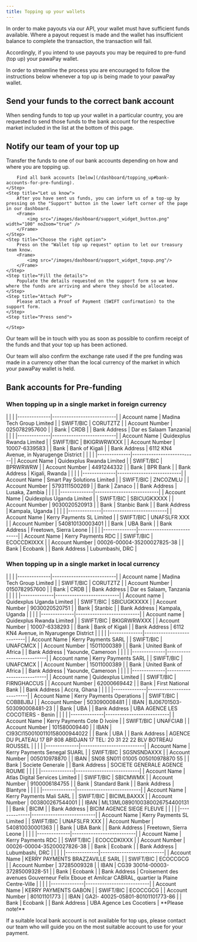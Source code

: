 ```yaml
---
title: Topping up your wallets
---
```


In order to make payouts via our API, your wallet must have sufficient funds available.
Where a payout request is made and the wallet has insufficient balance to complete the transaction, the transaction will fail. 

Accordingly, if you intend to use payouts you may be required to pre-fund (top up) your pawaPay wallet.

In order to streamline the process you are encouraged to follow the instructions below whenever a top up is being made to your pawaPay wallet. 

## Send your funds to the correct bank account

When sending funds to top up your wallet in a particular country, you are requested to send those funds to the bank account for the respective market included in the list at the bottom of this page.

## Notify our team of your top up

<Steps>
    <Step title="Transfer the funds">
        Transfer the funds to one of our bank accounts depending on how and where you are topping up.

        Find all bank accounts [below](/dashboard/topping_up#bank-accounts-for-pre-funding).
    </Step>
    <Step title="Let us know">
        After you have sent us funds, you can inform us of a top-up by pressing on the "Support" button in the lower left corner of the page in our dashboard.
        <Frame>
            <img src="/images/dashboard/support_widget_button.png" width="100" noZoom="true" />
        </Frame>
    </Step>
    <Step title="Choose the right option">
        Press on the "Wallet top up request" option to let our treasury team know.
        <Frame>
            <img src="/images/dashboard/support_widget_topup.png"/>
        </Frame>
    </Step>
    <Step title="Fill the details">
        Populate the details requested on the support form so we know where the funds are arriving and where they should be allocated.
    </Step>
    <Step title="Attach PoP">
        Please attach a Proof of Payment (SWIFT confirmation) to the support form.
    </Step>
    <Step title="Press send">

    </Step>
</Steps>

Our team will be in touch with you as soon as possible to confirm receipt of the funds and that your top up has been actioned. 

Our team will also confirm the exchange rate used if the pre funding was made in a currency other than the local currency of the market in which your pawaPay wallet is held. 

## Bank accounts for Pre-funding
### When topping up in a single market in foreign currency
<AccordionGroup>
    <Accordion title="Tanzania USD">
        | | |
        |--------------|---------------------------|
        | Account name | Madina Tech Group Limited |
        | SWIFT/BIC | CORUTZTZ |
        | Account Number | 0250782957600 |
        | Bank | CRDB |
        | Bank Address | Dar es Salaam Tanzania|
    </Accordion>
    <Accordion title="Rwanda USD">
        | | |
        |--------------|---------------------------|
        | Account Name | Quidexplus Rwanda Limited |
        | SWIFT/BIC | BKIGRWRWXXX |
        | Account Number | 10007-6339583 |
        | Bank | Bank of Kigali |
        | Bank Address | 6112 KN4 Avenue, in Nyarugenge District |
    </Accordion>
    <Accordion title ="Rwanda EUR">
        | | |
        |--------------|---------------------------|
        | Account Name | Quidexplus Rwanda Limited |
        | SWIFT/BIC | BPRWRWRW |
        | Account Number | 4491244332 |
        | Bank | BPR Bank |
        | Bank Address | Kigali, Rwanda |
    </Accordion>
    <Accordion title="Zambia USD">
        | | |
        |--------------|---------------------------|
        | Account Name | Smart Pay Solutions Limited |
        | SWIFT/BIC | ZNCOZMLU |
        | Account Number | 5793111500269 |
        | Bank | Zanaco |
        | Bank Address | Lusaka, Zambia |
    </Accordion>
    <Accordion title="Uganda USD">
        | | |
        |--------------|---------------------------|
        | Account Name | Quidexplus Uganda Limited |
        | SWIFT/BIC | SBICUGKXXXX |
        | Account Number | 9030020520913 | 
        | Bank | Stanbic Bank |
        | Bank Address | Kampala, Uganda |
    </Accordion>
    <Accordion title="Sierra Leone USD">
        | | |
        |--------------|---------------------------|
        | Account Name | Kerry Payments SL Limited |
        | SWIFT/BIC | UNAFSLFR XXX |
        | Account Number | 540810130003401 |
        | Bank | UBA Bank |
        | Bank Address | Freetown, Sierra Leone |
    </Accordion>
    <Accordion title="DRC USD">
        | | |
        |--------------|---------------------------|
        | Account Name | Kerry Payments  RDC |
        | SWIFT/BIC | ECOCCDKIXXX |
        | Account Number | 00026-00004-35200027825-38 |
        | Bank | Ecobank |
        | Bank Address | Lubumbashi, DRC |
    </Accordion>

</AccordionGroup>

### When topping up in a single market in local currency

<AccordionGroup>
    <Accordion title="Tanzania TZS">
        | | |
        |--------------|---------------------------|
        | Account name       | Madina Tech Group Limited    |
        | SWIFT/BIC          | CORUTZTZ                     |
        | Account Number     | 0150782957600                |
        | Bank               | CRDB                         |
        | Bank Address       | Dar es Salaam, Tanzania      |
    </Accordion>
    <Accordion title="Uganda UGX">
        | | |
        |--------------|---------------------------|
        | Account name       | Quidexplus Uganda Limited    |
        | SWIFT/BIC          | SBICUGKXXXX                  |
        | Account Number     | 9030020520751                |
        | Bank               | Stanbic                      |
        | Bank Address       | Kampala, Uganda              |
    </Accordion>
    <Accordion title="Rwanda RWF">
        | | |
        |--------------|---------------------------|
        | Account name       | Quidexplus Rwanda Limited         |
        | SWIFT/BIC          | BKIGRWRWXXX                       |
        | Account Number     | 10007-6338293                     |
        | Bank               | Bank of Kigali                    |
        | Bank Address       | 6112 KN4 Avenue, in Nyarugenge District |
    </Accordion>
    <Accordion title="Cameroon XAF">
        | | |
        |--------------|---------------------------|
        | Account Name       | Kerry Payments SARL                    |
        | SWIFT/BIC          | UNAFCMCX                                |
        | Account Number     | 15011000389                             |
        | Bank               | United Bank of Africa                   |
        | Bank Address       | Yaounde, Cameroon                       |
    </Accordion>
    <Accordion title="Zambia ZMW">
        | | |
        |--------------|---------------------------|
        | Account name       | Kerry Payments SARL              |
        | SWIFT/BIC          | UNAFCMCX                          |
        | Account Number     | 15011000389                       |
        | Bank               | United Bank of Africa             |
        | Bank Address       | Yaounde, Cameroon                 |
    </Accordion>
    <Accordion title="Ghana GHS">
        | | |
        |--------------|---------------------------|
        | Account name       | Quidexplus Limited               |
        | SWIFT/BIC          | FIRNGHACCUS                      |
        | Account Number     | 62000669442                      |
        | Bank               | First National Bank              |
        | Bank Address       | Accra, Ghana                     |
    </Accordion>
    <Accordion title="Benin XOF">
        | | |
        |--------------|---------------------------|
        | Account Name       | Kerry Payments Operations             |
        | SWIFT/BIC          | COBBBJBJ                              |
        | Account Number     | 503090008481                          |
        | IBAN               | BJ06701503-503090008481-23            |
        | Bank               | UBA                                   |
        | Bank Address       | UBA AGENCE LES COCOTIERS - Benin      |
    </Accordion>
    <Accordion title="Ivory Coast XOF">
        | | |
        |--------------|---------------------------|
        | Account Name       | Kerry Payments Cote D Ivoire                  |
        | SWIFT/BIC          | UNAFCIAB                                      |
        | Account Number     | 101580009440                                  |
        | IBAN               | CI93CI1500100110158000944022                  |
        | Bank               | UBA                                           |
        | Bank Address       | AGENCE DU PLATEAU 17 BP 808 ABIDJAN 17 TEL: 20 31 22 22 BLV BOTREAU ROUSSEL |
    </Accordion>
    <Accordion title="Senegal XOF">
        | | |
        |--------------|---------------------------|
        | Account Name       | Kerry Payments Senegal SUARL            |
        | SWIFT/BIC          | SGSNSNDAXXX                             |
        | Account Number     | 005010978870                            |
        | IBAN               | SN08 SN011 01005 005010978870 55        |
        | Bank               | Societe Generale                        |
        | Bank Address       | SOCIETE GENERALE AGENCE ROUME           |
    </Accordion>
    <Accordion title="Malawi MWK">
        | | |
        |--------------|---------------------------|	
        | Account Name       | Atlas Digital Services Limited    |
        | SWIFT/BIC          | SBICMWMX                           |
        | Account Number     | 9100006184755                      |
        | Bank               | Standard Bank                      |
        | Bank Address       | Blantyre                           |
    </Accordion>
    <Accordion title="Mali XOF">	
        | | |
        |--------------|---------------------------|	
        | Account Name       | Kerry Payments Mali SARL                 |
        | SWIFT/BIC          | BICIMLBAXXX                              |
        | Account Number     | 003800267544001                          |
        | IBAN               | ML13ML0890100380026754400131             |
        | Bank               | BICIM                                    |
        | Bank Address       | BICIM AGENCE SIEGE FLEUVE                |
    </Accordion>
    <Accordion title="Sierra Leone SLE">
        | | |
        |--------------|---------------------------|
        | Account Name       | Kerry Payments SL Limited         |
        | SWIFT/BIC          | UNAFSLFR XXX                      |
        | Account Number     | 540810030001363                   |
        | Bank               | UBA Bank                          |
        | Bank Address       | Freetown, Sierra Leone            |
    </Accordion>
    <Accordion title="DRC CDF">
        | | |
        |--------------|---------------------------|
        | Account Name       | Kerry Payments RDC                   |
        | SWIFT/BIC          | ECOCCDKIXXX                          |
        | Account Number     | 00026-00004-35200027826-38           |
        | Bank               | Ecobank                              |
        | Bank Address       | Lubumbashi, DRC                      |
    </Accordion>
    <Accordion title="Congo Brazzaville XAF">
        | | |
        |--------------|---------------------------|
        | Account Name       | KERRY PAYMENTS BRAZZAVILLE SARL                                   |
        | SWIFT/BIC          | ECOCCGCG                                                          |
        | Account Number     | 37285009328                                                       |
        | IBAN               | CG39 30014-00003-37285009328-51                                   |
        | Bank               | Ecobank                                                           |
        | Bank Address       | Croisement des avenues Gouverneur Felix Eboue et Amilcar CABRAL, quartier la Plaine Centre-Ville |
    </Accordion>
    <Accordion title="Gabon - XAF">
        | | |
        |--------------|---------------------------|
        | Account Name       | KERRY PAYMENTS GABON                     |
        | SWIFT/BIC          | ECOCCGCG                                 |
        | Account Number     | 80101101773                              |
        | IBAN               | GA2l- 40025-05801-80101101773-86         |
        | Bank               | Ecobank                                  |
        | Bank Address       | UBA Agence Les Cocotiers                 |
    </Accordion>
</AccordionGroup>

<Info>
**Please note!**

If a suitable local bank account is not available for top ups, please contact our team who will guide you on the most suitable account to use for your payment.
</Info>